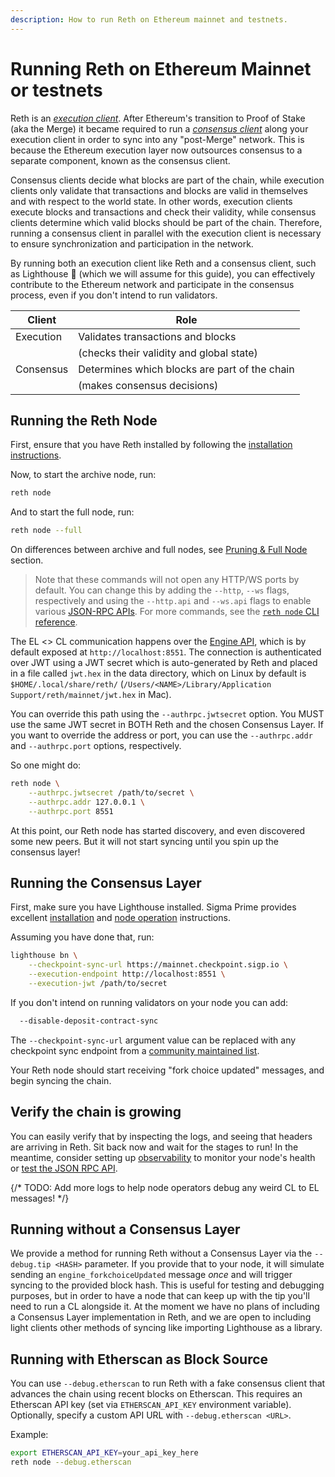 ```yaml
---
description: How to run Reth on Ethereum mainnet and testnets.
---
```


# Running Reth on Ethereum Mainnet or testnets

Reth is an [_execution client_](https://ethereum.org/en/developers/docs/nodes-and-clients/#execution-clients). After Ethereum's transition to Proof of Stake (aka the Merge) it became required to run a [_consensus client_](https://ethereum.org/en/developers/docs/nodes-and-clients/#consensus-clients) along your execution client in order to sync into any "post-Merge" network. This is because the Ethereum execution layer now outsources consensus to a separate component, known as the consensus client.

Consensus clients decide what blocks are part of the chain, while execution clients only validate that transactions and blocks are valid in themselves and with respect to the world state. In other words, execution clients execute blocks and transactions and check their validity, while consensus clients determine which valid blocks should be part of the chain. Therefore, running a consensus client in parallel with the execution client is necessary to ensure synchronization and participation in the network.

By running both an execution client like Reth and a consensus client, such as Lighthouse 🦀 (which we will assume for this guide), you can effectively contribute to the Ethereum network and participate in the consensus process, even if you don't intend to run validators.

| Client    | Role                                          |
| --------- | --------------------------------------------- |
| Execution | Validates transactions and blocks             |
|           | (checks their validity and global state)      |
| Consensus | Determines which blocks are part of the chain |
|           | (makes consensus decisions)                   |

## Running the Reth Node

First, ensure that you have Reth installed by following the [installation instructions][installation].

Now, to start the archive node, run:

```bash
reth node
```

And to start the full node, run:

```bash
reth node --full
```

On differences between archive and full nodes, see [Pruning & Full Node](./pruning#basic-concepts) section.

> Note that these commands will not open any HTTP/WS ports by default. You can change this by adding the `--http`, `--ws` flags, respectively and using the `--http.api` and `--ws.api` flags to enable various [JSON-RPC APIs](../jsonrpc/intro). For more commands, see the [`reth node` CLI reference](#TODO).

The EL \<> CL communication happens over the [Engine API](https://github.com/ethereum/execution-apis/blob/main/src/engine/common), which is by default exposed at `http://localhost:8551`. The connection is authenticated over JWT using a JWT secret which is auto-generated by Reth and placed in a file called `jwt.hex` in the data directory, which on Linux by default is `$HOME/.local/share/reth/` (`/Users/<NAME>/Library/Application Support/reth/mainnet/jwt.hex` in Mac).

You can override this path using the `--authrpc.jwtsecret` option. You MUST use the same JWT secret in BOTH Reth and the chosen Consensus Layer. If you want to override the address or port, you can use the `--authrpc.addr` and `--authrpc.port` options, respectively.

So one might do:

```bash
reth node \
    --authrpc.jwtsecret /path/to/secret \
    --authrpc.addr 127.0.0.1 \
    --authrpc.port 8551
```

At this point, our Reth node has started discovery, and even discovered some new peers. But it will not start syncing until you spin up the consensus layer!

## Running the Consensus Layer

First, make sure you have Lighthouse installed. Sigma Prime provides excellent [installation](https://lighthouse-book.sigmaprime.io/installation.html) and [node operation](https://lighthouse-book.sigmaprime.io/run_a_node.html) instructions.

Assuming you have done that, run:

```bash
lighthouse bn \
    --checkpoint-sync-url https://mainnet.checkpoint.sigp.io \
    --execution-endpoint http://localhost:8551 \
    --execution-jwt /path/to/secret
```

If you don't intend on running validators on your node you can add:

```bash
  --disable-deposit-contract-sync
```

The `--checkpoint-sync-url` argument value can be replaced with any checkpoint sync endpoint from a [community maintained list](https://eth-clients.github.io/checkpoint-sync-endpoints/#mainnet).

Your Reth node should start receiving "fork choice updated" messages, and begin syncing the chain.

## Verify the chain is growing

You can easily verify that by inspecting the logs, and seeing that headers are arriving in Reth. Sit back now and wait for the stages to run!
In the meantime, consider setting up [observability](./observability) to monitor your node's health or [test the JSON RPC API](../jsonrpc/intro).

{/* TODO: Add more logs to help node operators debug any weird CL to EL messages! */}

[installation]: ./../installation/installation
[docs]: https://github.com/paradigmxyz/reth/tree/main/docs
[metrics]: https://github.com/paradigmxyz/reth/blob/main/docs/design/metrics#current-metrics

## Running without a Consensus Layer

We provide a method for running Reth without a Consensus Layer via the `--debug.tip <HASH>` parameter. If you provide that to your node, it will simulate sending an `engine_forkchoiceUpdated` message _once_ and will trigger syncing to the provided block hash. This is useful for testing and debugging purposes, but in order to have a node that can keep up with the tip you'll need to run a CL alongside it. At the moment we have no plans of including a Consensus Layer implementation in Reth, and we are open to including light clients other methods of syncing like importing Lighthouse as a library.

## Running with Etherscan as Block Source

You can use `--debug.etherscan` to run Reth with a fake consensus client that advances the chain using recent blocks on Etherscan. This requires an Etherscan API key (set via `ETHERSCAN_API_KEY` environment variable). Optionally, specify a custom API URL with `--debug.etherscan <URL>`.

Example:

```bash
export ETHERSCAN_API_KEY=your_api_key_here
reth node --debug.etherscan
```
